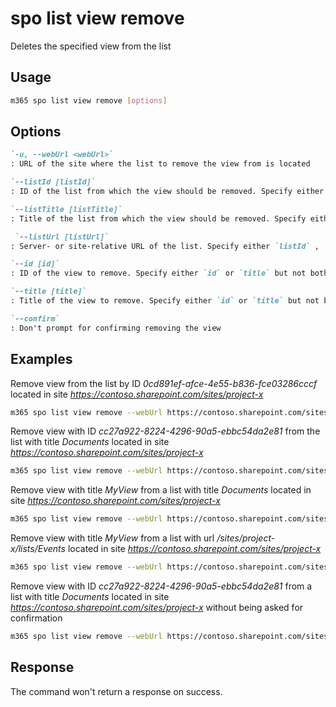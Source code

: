
# spo list view remove

Deletes the specified view from the list

## Usage

```sh
m365 spo list view remove [options]
```

## Options

```md defintion-list
`-u, --webUrl <webUrl>`
: URL of the site where the list to remove the view from is located

`--listId [listId]`
: ID of the list from which the view should be removed. Specify either `listId`, `listTitle`, or `listUrl`.

`--listTitle [listTitle]`
: Title of the list from which the view should be removed. Specify either `listId`, `listTitle`, or `listUrl`.

 `--listUrl [listUrl]`
: Server- or site-relative URL of the list. Specify either `listId` , `listTitle` or `listUrl`.

`--id [id]`
: ID of the view to remove. Specify either `id` or `title` but not both

`--title [title]`
: Title of the view to remove. Specify either `id` or `title` but not both

`--confirm`
: Don't prompt for confirming removing the view
```

<Global />

## Examples

Remove view from the list by ID _0cd891ef-afce-4e55-b836-fce03286cccf_ located in site _https://contoso.sharepoint.com/sites/project-x_

```sh
m365 spo list view remove --webUrl https://contoso.sharepoint.com/sites/project-x --listId 0cd891ef-afce-4e55-b836-fce03286cccf --id cc27a922-8224-4296-90a5-ebbc54da2e81
```

Remove view with ID _cc27a922-8224-4296-90a5-ebbc54da2e81_ from the list with title _Documents_ located in site _https://contoso.sharepoint.com/sites/project-x_

```sh
m365 spo list view remove --webUrl https://contoso.sharepoint.com/sites/project-x --listTitle Documents --id cc27a922-8224-4296-90a5-ebbc54da2e81
```

Remove view with title _MyView_ from a list with title _Documents_ located in site _https://contoso.sharepoint.com/sites/project-x_

```sh
m365 spo list view remove --webUrl https://contoso.sharepoint.com/sites/project-x --listTitle Documents --title MyView
```

Remove view with title _MyView_ from a list with url _/sites/project-x/lists/Events_ located in site _https://contoso.sharepoint.com/sites/project-x_

```sh
m365 spo list view remove --webUrl https://contoso.sharepoint.com/sites/project-x --listUrl '/sites/project-x/lists/Events' --title MyView
```

Remove view with ID _cc27a922-8224-4296-90a5-ebbc54da2e81_ from a list with title _Documents_ located in site _https://contoso.sharepoint.com/sites/project-x_ without being asked for confirmation

```sh
m365 spo list view remove --webUrl https://contoso.sharepoint.com/sites/project-x --listTitle Documents --id cc27a922-8224-4296-90a5-ebbc54da2e81 --confirm
```

## Response

The command won't return a response on success.
